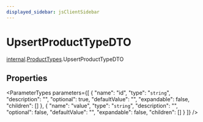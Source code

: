```yaml
---
displayed_sidebar: jsClientSidebar
---
```



# UpsertProductTypeDTO

[internal](../../internal/modules/internal.internal-1.mdx).[ProductTypes](../../internal-1/modules/internal.internal-1.ProductTypes.mdx).UpsertProductTypeDTO

## Properties

<ParameterTypes parameters={[
  {
    "name": "id",
    "type": "`string`",
    "description": "",
    "optional": true,
    "defaultValue": "",
    "expandable": false,
    "children": []
  },
  {
    "name": "value",
    "type": "`string`",
    "description": "",
    "optional": false,
    "defaultValue": "",
    "expandable": false,
    "children": []
  }
]} />
